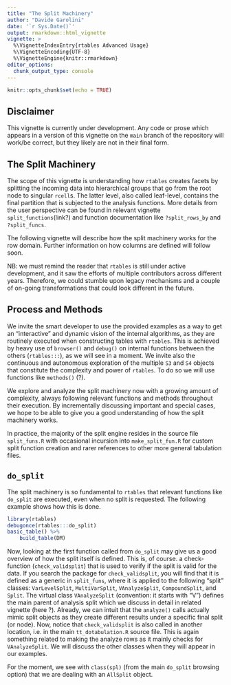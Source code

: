 ```yaml
---
title: "The Split Machinery"
author: "Davide Garolini"
date: '`r Sys.Date()`'
output: rmarkdown::html_vignette
vignette: >
  %\VignetteIndexEntry{rtables Advanced Usage}
  %\VignetteEncoding{UTF-8}
  %\VignetteEngine{knitr::rmarkdown}
editor_options: 
  chunk_output_type: console
---
```


```r
knitr::opts_chunk$set(echo = TRUE)
```
## Disclaimer

This vignette is currently under development. Any code or prose which
appears in a version of this vignette on the `main` branch of the
repository will work/be correct, but they likely are not in their
final form.


## The Split Machinery

The scope of this vignette is understanding how `rtables` creates facets by splitting the incoming data into hierarchical groups that go from the root node to singular `rcell`s. The latter level, also called leaf-level, contains the final partition that is subjected to the analysis functions. More details from the user perspective can be found in relevant vignette `split_functions`(link?) and function documentation like `?split_rows_by` and `?split_funcs`.

The following vignette will describe how the split machinery works for the row domain. Further information on how columns are defined will follow soon. 

NB: we must remind the reader that `rtables` is still under active development, and it saw the efforts of multiple contributors across different years. Therefore, we could stumble upon legacy mechanisms and a couple of on-going transformations that could look different in the future.


## Process and Methods

We invite the smart developer to use the provided examples as a way to get an "interactive" and dynamic vision of the internal algorithms, as they are routinely executed when constructing tables with `rtables`. This is achieved by heavy use of `browser()` and `debug()` on internal functions between the others (`rtables:::`), as we will see in a moment. We invite also the continuous and autonomous exploration of the multiple `S3` and `S4` objects that constitute the complexity and power of `rtables`. To do so we will use functions like `methods()` (?). 

We explore and analyze the split machinery now with a growing amount of complexity, always following relevant functions and methods throughout their execution. By incrementally discussing important and special cases, we hope to be able to give you a good understanding of how the split machinery works. 

In practice, the majority of the split engine resides in the source file `split_funs.R` with occasional incursion into `make_split_fun.R` for custom split function creation and rarer references to other more general tabulation files.


## `do_split`

The split machinery is so fundamental to `rtables` that relevant functions like `do_split` are executed, even when no split is requested. The following example shows how this is done.

```r
library(rtables)
debugonce(rtables:::do_split)
basic_table() %>% 
    build_table(DM)
```

Now, looking at the first function called from `do_split` may give us a good overview of how the split itself is defined. This is, of course. a check-function (`check_validsplit`) that is used to verify if the split is valid for the data. If you search the package for `check_validsplit`, you will find that it is defined as a generic in `split_funs`, where it is applied to the following "split" classes: `VarLevelSplit`, `MultiVarSplit`, `VAnalyzeSplit`, `CompoundSplit`, and `Split`. The virtual class `VAnalyzeSplit` (convention: it starts with "V") defines the main parent of analysis split which we discuss in detail in related vignette (here ?). Already, we can intuit that the `analyze()` calls actually mimic split objects as they create different results under a specific final split (or node). Now, notice that `check_validsplit` is also called in another location, i.e. in the main `tt_dotabulation.R` source file. This is again something related to making the analyze rows as it mainly checks for `VAnalyzeSplit`. We will discuss the other classes when they will appear in our examples. 

For the moment, we see with `class(spl)` (from the main `do_split` browsing option) that we are dealing with an `AllSplit` object. 


